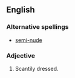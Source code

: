 ==English==
===Alternative spellings===
*[[semi-nude]]

===Adjective===
{{en-adj|-}}
# Scantily dressed.